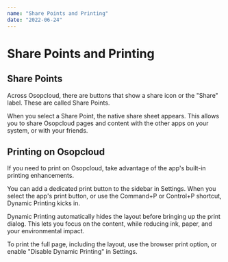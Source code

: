 ```yaml
---
name: "Share Points and Printing"
date: "2022-06-24"
---
```


# Share Points and Printing

## Share Points

Across Osopcloud, there are buttons that show a share icon or the "Share" label. These are called Share Points.

When you select a Share Point, the native share sheet appears. This allows you to share Osopcloud pages and content with the other apps on your system, or with your friends.

## Printing on Osopcloud

If you need to print on Osopcloud, take advantage of the app's built-in printing enhancements.

You can add a dedicated print button to the sidebar in Settings. When you select the app's print button, or use the Command+P or Control+P shortcut, Dynamic Printing kicks in.

Dynamic Printing automatically hides the layout before bringing up the print dialog. This lets you focus on the content, while reducing ink, paper, and your environmental impact.

<Note>
  To print the full page, including the layout, use the browser print option, or
  enable "Disable Dynamic Printing" in Settings.
</Note>
